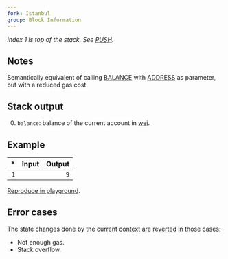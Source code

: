```yaml
---
fork: Istanbul
group: Block Information
---
```


_Index 1 is top of the stack. See [PUSH](/#60)._

## Notes

Semantically equivalent of calling [BALANCE](/#31) with [ADDRESS](/#30) as parameter, but with a reduced gas cost.

## Stack output

0. `balance`: balance of the current account in [wei](https://www.investopedia.com/terms/w/wei.asp).

## Example

|  \* | Input | Output |
| --: | ----: | -----: |
| `1` |       |    `9` |

[Reproduce in playground](/playground?callValue=9&unit=Wei&codeType=Mnemonic&code='SELFBALANCE'_).

## Error cases

The state changes done by the current context are [reverted](#FD) in those cases:

- Not enough gas.
- Stack overflow.
